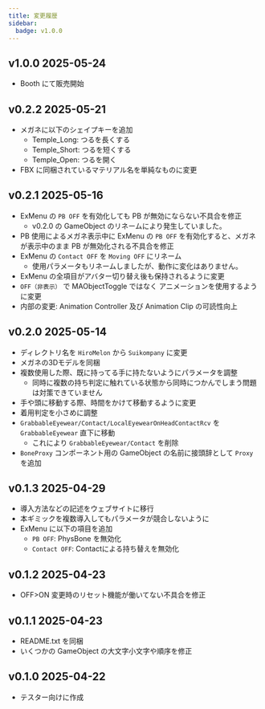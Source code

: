 ```yaml
---
title: 変更履歴
sidebar:
  badge: v1.0.0
---
```


## v1.0.0 2025-05-24

- Booth にて販売開始

## v0.2.2 2025-05-21

- メガネに以下のシェイプキーを追加
  - Temple_Long: つるを長くする
  - Temple_Short: つるを短くする
  - Temple_Open: つるを開く
- FBX に同梱されているマテリアル名を単純なものに変更

## v0.2.1 2025-05-16

- ExMenu の `PB OFF` を有効化しても PB が無効にならない不具合を修正
  - v0.2.0 の GameObject のリネームにより発生していました。
- PB 使用によるメガネ表示中に ExMenu の `PB OFF` を有効化すると、メガネが表示中のまま PB が無効化される不具合を修正
- ExMenu の `Contact OFF` を `Moving OFF` にリネーム
  - 使用パラメータもリネームしましたが、動作に変化はありません。
- ExMenu の全項目がアバター切り替え後も保持されるように変更
- `OFF（非表示）` で MAObjectToggle ではなく アニメーションを使用するように変更
- 内部の変更: Animation Controller 及び Animation Clip の可読性向上

## v0.2.0 2025-05-14

- ディレクトリ名を `HiroMelon` から `Suikompany` に変更
- メガネの3Dモデルを同梱
- 複数使用した際、既に持ってる手に持たないようにパラメータを調整
  - 同時に複数の持ち判定に触れている状態から同時につかんでしまう問題は対策できていません
- 手や頭に移動する際、時間をかけて移動するように変更
- 着用判定を小さめに調整
- `GrabbableEyewear/Contact/LocalEyewearOnHeadContactRcv` を `GrabbableEyewear` 直下に移動
  - これにより `GrabbableEyewear/Contact` を削除
- `BoneProxy` コンポーネント用の GameObject の名前に接頭辞として `Proxy` を追加

## v0.1.3 2025-04-29

- 導入方法などの記述をウェブサイトに移行
- 本ギミックを複数導入してもパラメータが競合しないように
- ExMenu に以下の項目を追加
  - `PB OFF`: PhysBone を無効化
  - `Contact OFF`: Contactによる持ち替えを無効化

## v0.1.2 2025-04-23

- OFF>ON 変更時のリセット機能が働いてない不具合を修正

## v0.1.1 2025-04-23

- README.txt を同梱
- いくつかの GameObject の大文字小文字や順序を修正

## v0.1.0 2025-04-22

- テスター向けに作成
